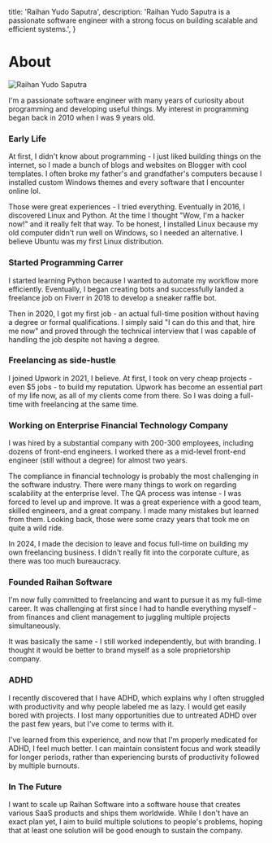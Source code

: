 
  title: 'Raihan Yudo Saputra',
  description: 'Raihan Yudo Saputra is a passionate software engineer with a strong focus on building scalable and efficient systems.',
}

# About

  <Image
    src="/images/avatar.png"
    alt="Raihan Yudo Saputra"
    className="rounded-full block mt-2 mb-5 mx-auto sm:float-right sm:ml-5 sm:mb-5"
    unoptimized
    width={160}
    height={160}
    priority
  />


I'm a passionate software engineer with many years of curiosity about programming and developing useful things. My interest in programming began back in 2010 when I was 9 years old.

### Early Life

At first, I didn't know about programming - I just liked building things on the internet, so I made a bunch of blogs and websites on Blogger with cool templates. I often broke my father's and grandfather's computers because I installed custom Windows themes and every software that I encounter online lol.

Those were great experiences - I tried everything. Eventually in 2016, I discovered Linux and Python. At the time I thought "Wow, I'm a hacker now!" and it really felt that way. To be honest, I installed Linux because my old computer didn't run well on Windows, so I needed an alternative. I believe Ubuntu was my first Linux distribution.

### Started Programming Carrer

I started learning Python because I wanted to automate my workflow more efficiently. Eventually, I began creating bots and successfully landed a freelance job on Fiverr in 2018 to develop a sneaker raffle bot.

Then in 2020, I got my first job - an actual full-time position without having a degree or formal qualifications. I simply said "I can do this and that, hire me now" and proved through the technical interview that I was capable of handling the job despite not having a degree.

### Freelancing as side-hustle

I joined Upwork in 2021, I believe. At first, I took on very cheap projects - even $5 jobs - to build my reputation. Upwork has become an essential part of my life now, as all of my clients come from there. So I was doing a full-time with freelancing at the same time.

### Working on Enterprise Financial Technology Company

I was hired by a substantial company with 200-300 employees, including dozens of front-end engineers. I worked there as a mid-level front-end engineer (still without a degree) for almost two years.

The compliance in financial technology is probably the most challenging in the software industry. There were many things to work on regarding scalability at the enterprise level. The QA process was intense - I was forced to level up and improve. It was a great experience with a good team, skilled engineers, and a great company. I made many mistakes but learned from them. Looking back, those were some crazy years that took me on quite a wild ride.

In 2024, I made the decision to leave and focus full-time on building my own freelancing business. I didn't really fit into the corporate culture, as there was too much bureaucracy.

### Founded Raihan Software

I'm now fully committed to freelancing and want to pursue it as my full-time career. It was challenging at first since I had to handle everything myself - from finances and client management to juggling multiple projects simultaneously.

It was basically the same - I still worked independently, but with branding. I thought it would be better to brand myself as a sole proprietorship company.

### ADHD

I recently discovered that I have ADHD, which explains why I often struggled with productivity and why people labeled me as lazy. I would get easily bored with projects. I lost many opportunities due to untreated ADHD over the past few years, but I've come to terms with it.

I've learned from this experience, and now that I'm properly medicated for ADHD, I feel much better. I can maintain consistent focus and work steadily for longer periods, rather than experiencing bursts of productivity followed by multiple burnouts.

### In The Future

I want to scale up Raihan Software into a software house that creates various SaaS products and ships them worldwide. While I don't have an exact plan yet, I aim to build multiple solutions to people's problems, hoping that at least one solution will be good enough to sustain the company.